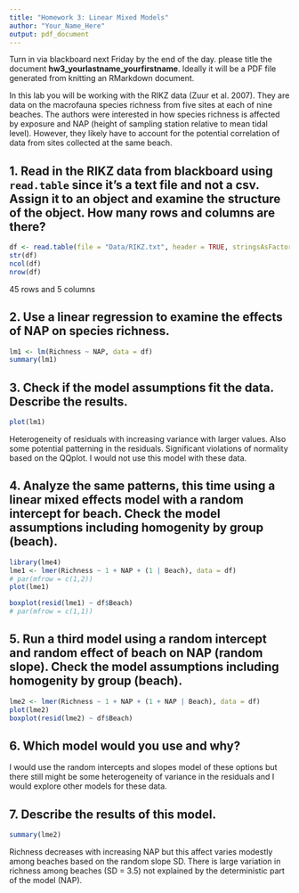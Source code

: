 ```yaml
---
title: "Homework 3: Linear Mixed Models"
author: "Your_Name_Here"
output: pdf_document
---
```


Turn in via blackboard next Friday by the end of the day. please title the document **hw3_yourlastname_yourfirstname**. Ideally it will be a PDF file generated from knitting an RMarkdown document.

In this lab you will be working with the RIKZ data (Zuur et al. 2007). They are data on the macrofauna species richness from five sites at each of nine beaches. The authors were interested in how  species richness is affected by exposure and NAP (height of sampling station relative to mean tidal level). However, they likely have to account for the potential correlation of data from sites collected at the same beach.


## 1. Read in the RIKZ data from blackboard using `read.table` since it's a text file and not a csv. Assign it to an object and examine the structure of the object. How many rows and columns are there?

```r
df <- read.table(file = "Data/RIKZ.txt", header = TRUE, stringsAsFactors = FALSE)
str(df)
ncol(df)
nrow(df)
```

45 rows and 5 columns


## 2. Use a linear regression to examine the effects of NAP on species richness. 

```r
lm1 <- lm(Richness ~ NAP, data = df)
summary(lm1)
```

## 3. Check if the model assumptions fit the data. Describe the results.

```r
plot(lm1)
```

Heterogeneity of residuals with increasing variance with larger values. Also some potential patterning in the residuals. Significant violations of normality based on the QQplot. I would not use this model with these data.

## 4. Analyze the same patterns, this time using a linear mixed effects model with a random intercept for beach. Check the model assumptions including homogenity by group (beach).

```r
library(lme4)
lme1 <- lmer(Richness ~ 1 + NAP + (1 | Beach), data = df)
# par(mfrow = c(1,2))
plot(lme1)

boxplot(resid(lme1) ~ df$Beach)
# par(mfrow = c(1,1))
```

## 5. Run a third model using a random intercept and random effect of beach on NAP (random slope). Check the model assumptions including homogenity by group (beach).

```r
lme2 <- lmer(Richness ~ 1 + NAP + (1 + NAP | Beach), data = df)
plot(lme2)
boxplot(resid(lme2) ~ df$Beach)
```

## 6. Which model would you use and why?

I would use the random intercepts and slopes model of these options but there still might be some heterogeneity of variance in the residuals and I would explore other models for these data.

## 7. Describe the results of this model.

```r
summary(lme2)
```

Richness decreases with increasing NAP but this affect varies modestly among beaches based on the random slope SD. There is large variation in richness among beaches (SD = 3.5) not explained by the deterministic part of the model (NAP).

 





